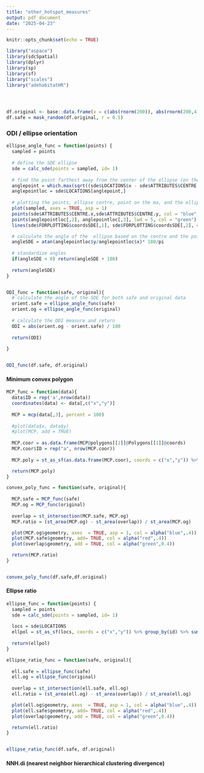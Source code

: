 ---
title: "other_hotspot_measures"
output: pdf_document
date: "2025-04-23"
---

```{r setup, include=FALSE}
knitr::opts_chunk$set(echo = TRUE)
```
 
```{r}
library("aspace")
library(sdcSpatial)
library(dplyr)
library(sp)
library(sf)
library("scales")
library("adehabitatHR")




df.original <- base::data.frame(x = c(abs(rnorm(200)), abs(rnorm(200,4))), y = c(abs(rnorm(200)), abs(rnorm(200,4))))
df.safe = mask_random(df.original, r = 0.5)
```

 
### ODI / ellipse orientation
```{r}
ellipse_angle_func = function(points) {
  sampled = points
  
  # define the SDE ellipse
  sde = calc_sde(points = sampled, id= 1)
  
  # find the point farthest away from the center of the ellipse (on the major axis (ma))
  anglepoint = which.max(sqrt((sde$LOCATIONS$x - sde$ATTRIBUTES$CENTRE.x)^2 +  (sde$LOCATIONS$y - sde$ATTRIBUTES$CENTRE.y)^2))
  anglepointloc = sde$LOCATIONS[anglepoint,]
  
  # plotting the points, ellipse centre, point on the ma, and the ellipse itself, respectively
  plot(sampled, axes = TRUE, asp = 1)
  points(sde$ATTRIBUTES$CENTRE.x,sde$ATTRIBUTES$CENTRE.y, col = "blue", pch = 20, lwd = 5)
  points(anglepointloc[,2], anglepointloc[,3], lwd = 5, col = "green")
  lines(sde$FORPLOTTING$coordsSDE[,1], sde$FORPLOTTING$coordsSDE[,2], col = "red")

  # calculate the angle of the  ellipse based on the centre and the point on the ma
  angleSDE = atan(anglepointloc$y/anglepointloc$x)* 180/pi
  
  # standardize angles
  if(angleSDE < 0) return(angleSDE + 180)
  
  return(angleSDE)
}


ODI_func = function(safe, original){
  # calculate the angle of the SDE for both safe and original data
  orient.safe = ellipse_angle_func(safe)
  orient.og = ellipse_angle_func(original)
  
  # calculate the ODI measure and return
  ODI = abs(orient.og - orient.safe) / 180
  
  return(ODI)
  
}


ODI_func(df.safe, df.original)


```

 
#### Minimum convex polygon
```{r}

MCP_func = function(data){
  data$ID = rep('a',nrow(data))
  coordinates(data) <- data[,c("x","y")]
  
  MCP = mcp(data[,3], percent = 100)
  
  #plot(data$x, data$y)
  #plot(MCP, add = TRUE)
  
  MCP.coor = as.data.frame(MCP@polygons[[1]]@Polygons[[1]]@coords)
  MCP.coor$ID = rep("a", nrow(MCP.coor))
  
  MCP.poly = st_as_sf(as.data.frame(MCP.coor), coords = c("x","y")) %>% group_by(ID) %>% summarise(geometry = st_combine(geometry)) %>% st_cast("POLYGON")

  return(MCP.poly)
}

convex_poly_func = function(safe, original){
  
  MCP.safe = MCP_func(safe)
  MCP.og = MCP_func(original)
    
  overlap = st_intersection(MCP.safe, MCP.og)
  MCP.ratio = (st_area(MCP.og) - st_area(overlap)) / st_area(MCP.og)

  plot(MCP.og$geometry, axes  = TRUE, asp = 1, col = alpha("blue",.4))
  plot(MCP.safe$geometry, add= TRUE, col = alpha("red",.4))
  plot(overlap$geometry, add = TRUE, col = alpha("green",0.4))

  return(MCP.ratio)
}


convex_poly_func(df.safe,df.original)


```


#### Ellipse ratio
```{r}
ellipse_func = function(points) {
  sampled = points
  sde = calc_sde(points = sampled, id= 1)
  
  locs = sde$LOCATIONS
  ellpol = st_as_sf(locs, coords = c("x","y")) %>% group_by(id) %>% summarise(geometry = st_combine(geometry)) %>% st_cast("POLYGON")
  
  return(ellpol)
}

ellipse_ratio_func = function(safe, original){
  
  ell.safe = ellipse_func(safe)
  ell.og = ellipse_func(original)
    
  overlap = st_intersection(ell.safe, ell.og)
  ell.ratio = (st_area(ell.og) - st_area(overlap)) / st_area(ell.og)

  plot(ell.og$geometry, axes  = TRUE, asp = 1, col = alpha("blue",.4))
  plot(ell.safe$geometry, add= TRUE, col = alpha("red",.4))
  plot(overlap$geometry, add = TRUE, col = alpha("green",0.4))

  return(ell.ratio)
}


ellipse_ratio_func(df.safe, df.original)


```


#### NNH.di (nearest neighbor hierarchical clustering divergence)






















